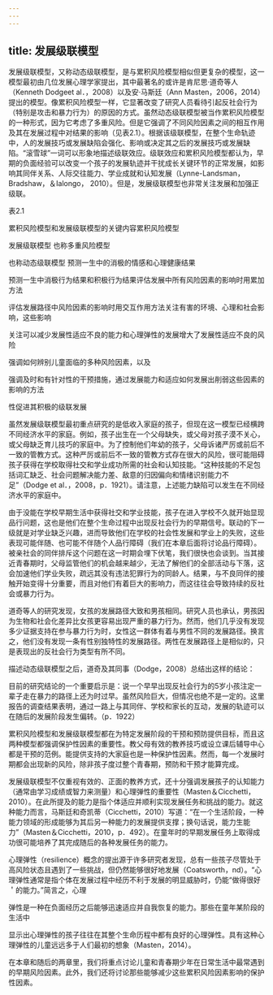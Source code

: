 ```yaml
---
---
---
```

title: 发展级联模型
---



发展级联模型，又称动态级联模型，是与累积风险模型相似但更复杂的模型，这一模型最初由几位发展心理学家提出，其中最著名的或许是肯尼思·道奇等人（Kenneth Dodgeet al．，2008）以及安·马斯廷（Ann Masten，2006，2014）提出的模型。像累积风险模型一样，它显著改变了研究人员看待引起反社会行为（特别是攻击和暴力行为）的原因的方式。虽然动态级联模型被当作累积风险模型的一种形式，因为它考虑了多重风险。但是它强调了不同风险因素之间的相互作用及其在发展过程中对结果的影响（见表2.1）。根据该级联模型，在整个生命轨迹中，人的发展技巧或发展缺陷会强化、影响或决定其之后的发展技巧或发展缺陷。“滚雪球”一词可以形象地描述级联效应。级联效应和累积风险模型都认为，早期的负面经验可以改变一个孩子的发展轨迹并干扰成长关键环节的正常发展，如影响其同伴关系、人际交往能力、学业成就和认知发展（Lynne-Landsman，Bradshaw，＆Ialongo， 2010）。但是，发展级联模型也非常关注发展和加强正级联。

表2.1

累积风险模型和发展级联模型的关键内容累积风险模型

发展级联模型 也称多重风险模型

也称动态级联模型 预测一生中的消极的情感和心理健康结果

预测一生中消极行为结果和积极行为结果评估发展中所有风险因素的影响时用累加方法

评估发展路径中风险因素的影响时用交互作用方法关注有害的环境、心理和社会影响，这些影响

关注可以减少发展性适应不良的能力和心理弹性的发展增大了发展性适应不良的风险

强调如何辨别儿童面临的多种风险因素，以及

强调及时和有针对性的干预措施，通过发展能力和适应如何发展出削弱这些因素的影响的方法

性促进其积极的级联发展

虽然发展级联模型最初重点研究的是低收入家庭的孩子，但现在这一模型已经横跨不同经济水平的家庭。例如，孩子出生在一个父母缺失，或父母对孩子漠不关心，或父母缺乏育儿技巧的家庭中。为了控制他们年幼的孩子，父母诉诸严厉或前后不一致的管教方式。这种严厉或前后不一致的管教方式存在很大的风险，很可能阻碍孩子获得在学校取得社交和学业成功所需的社会和认知技能。“这种技能的不足包括词汇缺乏、社会问题解决能力差、敌意的归因偏向和情绪识别能力不足”（Dodge et al．，2008，p．1921）。请注意，上述能力缺陷可以发生在不同经济水平的家庭中。

由于没能在学校早期生活中获得社交和学业技能，孩子在进入学校不久就开始显现品行问题，这也是他们在整个生命过程中出现反社会行为的早期信号。联动的下一级就是对学业缺乏兴趣，进而导致他们在学校的社会性发展和学业上的失败，这些表现可能伴随、也可能不伴随个人品行障碍（我们在本章后面将讨论品行障碍）。被亲社会的同伴排斥这个问题在这一时期会埋下伏笔，我们很快也会谈到。当其接近青春期时，父母监管他们的机会越来越少，无法了解他们的全部活动与下落，这会加速他们学业失败，疏远其没有违法犯罪行为的同龄人。结果，与不良同伴的接触开始变得十分重要，而且对他们有着巨大的影响力，而这往往会导致持续的反社会或暴力行为。

道奇等人的研究发现，女孩的发展路径大致和男孩相同。研究人员也承认，男孩因为生物和社会化差异比女孩更容易出现严重的暴力行为。然而，他们几乎没有发现多少证据支持在参与暴力行为时，女性这一群体有着与男性不同的发展路径。换言之，他们没有发现一条有性别独特性的发展路径。两性在发展路径上是相似的，只是表现出的反社会行为类型有所不同。

描述动态级联模型之后，道奇及其同事（Dodge，2008）总结出这样的结论：

目前的研究结论的一个重要启示是：说一个早早出现反社会行为的5岁小孩注定一辈子走在暴力的路径上还为时过早。虽然风险巨大，但情况也绝不是一定的。这里报告的调查结果表明，通过一路上与其同伴、学校和家长的互动，发展的轨迹可以在随后的发展阶段发生偏转。（p．1922）

累积风险模型和发展级联模型都在为特定发展阶段的干预和预防提供目标，而且这两种模型都强调保护性因素的重要性。教父母有效的教养技巧或设立课后辅导中心都是干预的范例。能提供支持的大家庭也是一种保护性因素。然而，每一个发展时期都会出现新的风险，除非孩子度过整个青春期，预防和干预才能算完成。

发展级联模型不仅重视有效的、正面的教养方式，还十分强调发展孩子的认知能力（通常由学习成绩或智力来测量）和心理弹性的重要性（Masten＆Cicchetti，2010）。在此所提及的能力是指个体适应并顺利实现发展任务和挑战的能力。就这种能力而言，马斯廷和奇凯蒂（Cicchetti，2010）写道：“在一个生活阶段，一种能力领域的形成能够为其后另一种能力的发展提供支撑；换句话说，能力生能力”（Masten＆Cicchetti，2010，p．492）。在童年时的早期发展任务上取得成功很可能培养了其完成随后的各种发展任务的能力。

心理弹性（resilience）概念的提出源于许多研究者发现，总有一些孩子尽管处于高风险状态且遇到了一些挑战，但仍然能够很好地发展（Coatsworth，nd）。“心理弹性通常是指个体在发展过程中经历不利于发展的明显威胁时，仍能“做得很好＇的能力。”简言之，心理

弹性是一种在负面经历之后能够迅速适应并自我恢复的能力。那些在童年某阶段的生活中

显示出心理弹性的孩子往往在其整个生命历程中都有良好的心理弹性。具有这种心理弹性的儿童远远多于人们最初的想象（Masten，2014）。

在本章和随后的两章里，我们将重点讨论儿童和青春期少年在日常生活中最常遇到的早期风险因素。此外，我们还将讨论那些能够减少这些累积风险因素影响的保护性因素。
